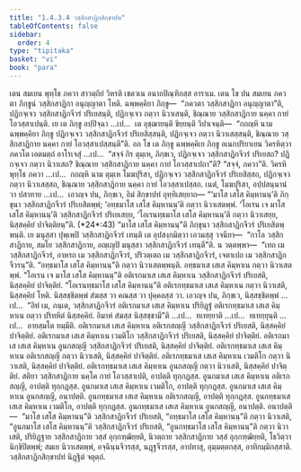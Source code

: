 ```yaml
---
title: "1.4.3.4 วสฺสิกสาฏิกสิกฺขาปท"
tableOfContents: false
sidebar:
  order: 4
type: "tipitaka"
basket: "vi"
book: "para"
---
```



<DynamicBreadcrumb />

<Division number="626" book="para" e="ch" v="1" p="364">

<Paragraph number="2323" book="para">
เตน สมเยน พุทฺโธ ภควา สาวตฺถิยํ วิหรติ เชตวเน อนาถปิณฺฑิกสฺส อาราเม. เตน โข ปน สมเยน ภควตา ภิกฺขูนํ วสฺสิกสาฏิกา อนุญฺญาตา โหติ. ฉพฺพคฺคิยา ภิกฺขู—  “ภควตา วสฺสิกสาฏิกา อนุญฺญาตา”ติ, ปฏิกจฺเจว วสฺสิกสาฏิกจีวรํ ปริเยสนฺติ, ปฏิกจฺเจว กตฺวา นิวาเสนฺติ, ชิณฺณาย วสฺสิกสาฏิกาย นคฺคา กายํ โอวสฺสาเปนฺติ. เย เต ภิกฺขู อปฺปิจฺฉา …เป…  เต อุชฺฌายนฺติ ขิยฺยนฺติ วิปาเจนฺติ—  “กถญฺหิ นาม ฉพฺพคฺคิยา ภิกฺขู ปฏิกจฺเจว วสฺสิกสาฏิกจีวรํ ปริเยสิสฺสนฺติ, ปฏิกจฺเจว กตฺวา นิวาเสสฺสนฺติ, ชิณฺณาย วสฺสิกสาฏิกาย นคฺคา กายํ โอวสฺสาเปสฺสนฺตี”ติ.
</Paragraph>

<Paragraph number="2324" book="para">
อถ โข เต ภิกฺขู ฉพฺพคฺคิเย ภิกฺขู อเนกปริยาเยน วิครหิตฺวา ภควโต เอตมตฺถํ อาโรเจสุํ …เป…  “สจฺจํ กิร ตุมฺเห, ภิกฺขเว, ปฏิกจฺเจว วสฺสิกสาฏิกจีวรํ ปริเยสถ? ปฏิกจฺเจว กตฺวา นิวาเสถ? ชิณฺณาย วสฺสิกสาฏิกาย นคฺคา กายํ โอวสฺสาเปถา”ติ? “สจฺจํ, ภควา”ติ. วิครหิ พุทฺโธ ภควา …เป…  กถญฺหิ นาม ตุมฺเห โมฆปุริสา, ปฏิกจฺเจว วสฺสิกสาฏิกจีวรํ ปริเยสิสฺสถ, ปฏิกจฺเจว กตฺวา นิวาเสสฺสถ, ชิณฺณาย วสฺสิกสาฏิกาย นคฺคา กายํ โอวสฺสาเปสฺสถ. เนตํ, โมฆปุริสา, อปฺปสนฺนานํ วา ปสาทาย …เป…  เอวญฺจ ปน, ภิกฺขเว, อิมํ สิกฺขาปทํ อุทฺทิเสยฺยาถ—
</Paragraph>

</Division>
<Division number="627" book="para" e="ch" v="1" p="365">

<Paragraph number="2325" book="para">
<Emphasis>“‘มาโส เสโส คิมฺหานนฺ’ติ ภิกฺขุนา วสฺสิกสาฏิกจีวรํ ปริเยสิตพฺพํ</Emphasis>; <Emphasis>‘อทฺธมาโส</Emphasis> <Emphasis>เสโส คิมฺหานนฺ’ติ กตฺวา นิวาเสตพฺพํ</Emphasis>. <Emphasis>‘โอเรน เจ มาโส เสโส คิมฺหานนฺ’ติ วสฺสิกสาฏิกจีวรํ ปริเยเสยฺย, ‘โอเรนทฺธมาโส เสโส คิมฺหานนฺ’ติ กตฺวา นิวาเสยฺย, นิสฺสคฺคิยํ ปาจิตฺติยนฺ”</Emphasis>ติ. (*24*:<Emphasis>43</Emphasis>)
</Paragraph>

</Division>
<Division number="628" book="para" e="ch" v="1" p="365">

<Paragraph number="2326" book="para">
<Emphasis>“มาโส เสโส คิมฺหานนฺ”ติ ภิกฺขุนา วสฺสิกสาฏิกจีวรํ ปริเยสิตพฺพนฺ</Emphasis>ติ. เย มนุสฺสา ปุพฺเพปิ วสฺสิกสาฏิกจีวรํ เทนฺติ เต อุปสงฺกมิตฺวา เอวมสฺสุ วจนียา—  “กาโล วสฺสิกสาฏิกาย, สมโย วสฺสิกสาฏิกาย, อญฺเญปิ มนุสฺสา วสฺสิกสาฏิกจีวรํ เทนฺตี”ติ. น วตฺตพฺพา—  “เทถ เม วสฺสิกสาฏิกจีวรํ, อาหรถ เม วสฺสิกสาฏิกจีวรํ, ปริวตฺเตถ เม วสฺสิกสาฏิกจีวรํ, เจตาเปถ เม วสฺสิกสาฏิกจีวรนฺ”ติ.
</Paragraph>

<Paragraph number="2327" book="para">
<Emphasis>“อทฺธมาโส เสโส คิมฺหานนฺ”ติ กตฺวา นิวาเสตพฺพนฺ</Emphasis>ติ. อทฺธมาเส เสเส คิมฺหาเน กตฺวา นิวาเสตพฺพํ.
</Paragraph>

<Paragraph number="2328" book="para">
<Emphasis>“โอเรน เจ มาโส เสโส คิมฺหานนฺ”</Emphasis>ติ อติเรกมาเส เสเส คิมฺหาเน วสฺสิกสาฏิกจีวรํ ปริเยสติ, นิสฺสคฺคิยํ ปาจิตฺติยํ.
</Paragraph>

<Paragraph number="2329" book="para">
<Emphasis>“โอเรนทฺธมาโส เสโส คิมฺหานนฺ”</Emphasis>ติ อติเรกทฺธมาเส เสเส คิมฺหาเน กตฺวา นิวาเสติ, นิสฺสคฺคิยํ โหติ. นิสฺสชฺชิตพฺพํ สํฆสฺส วา คณสฺส วา ปุคฺคลสฺส วา. เอวญฺจ ปน, ภิกฺขเว, นิสฺสชฺชิตพฺพํ …เป…  “อิทํ เม, ภนฺเต, วสฺสิกสาฏิกจีวรํ อติเรกมาเส เสเส คิมฺหาเน ปริยิฏฺฐํ อติเรกทฺธมาเส เสเส คิมฺหาเน กตฺวา ปริทหิตํ นิสฺสคฺคิยํ. อิมาหํ สํฆสฺส นิสฺสชฺชามี”ติ …เป…  ทเทยฺยาติ …เป…  ทเทยฺยุนฺติ …เป…  อายสฺมโต ทมฺมีติ.
</Paragraph>

</Division>
<Division number="629" book="para" e="ch" v="1" p="366">

<Paragraph number="2330" book="para">
อติเรกมาเส เสเส คิมฺหาเน อติเรกสญฺญี วสฺสิกสาฏิกจีวรํ ปริเยสติ, นิสฺสคฺคิยํ ปาจิตฺติยํ. อติเรกมาเส เสเส คิมฺหาเน เวมติโก วสฺสิกสาฏิกจีวรํ ปริเยสติ, นิสฺสคฺคิยํ ปาจิตฺติยํ. อติเรกมาเส เสเส คิมฺหาเน อูนกสญฺญี วสฺสิกสาฏิกจีวรํ ปริเยสติ, นิสฺสคฺคิยํ ปาจิตฺติยํ.
</Paragraph>

<Paragraph number="2331" book="para">
อติเรกทฺธมาเส เสเส คิมฺหาเน อติเรกสญฺญี กตฺวา นิวาเสติ, นิสฺสคฺคิยํ ปาจิตฺติยํ. อติเรกทฺธมาเส เสเส คิมฺหาเน เวมติโก กตฺวา นิวาเสติ, นิสฺสคฺคิยํ ปาจิตฺติยํ. อติเรกทฺธมาเส เสเส คิมฺหาเน อูนกสญฺญี กตฺวา นิวาเสติ, นิสฺสคฺคิยํ ปาจิตฺติยํ.
</Paragraph>

<Paragraph number="2332" book="para">
สติยา วสฺสิกสาฏิกาย นคฺโค กายํ โอวสฺสาเปติ, อาปตฺติ ทุกฺกฏสฺส. อูนกมาเส เสเส คิมฺหาเน อติเรกสญฺญี, อาปตฺติ ทุกฺกฏสฺส. อูนกมาเส เสเส คิมฺหาเน เวมติโก, อาปตฺติ ทุกฺกฏสฺส. อูนกมาเส เสเส คิมฺหาเน อูนกสญฺญี, อนาปตฺติ.
</Paragraph>

<Paragraph number="2333" book="para">
อูนกทฺธมาเส เสเส คิมฺหาเน อติเรกสญฺญี, อาปตฺติ ทุกฺกฏสฺส. อูนกทฺธมาเส เสเส คิมฺหาเน เวมติโก, อาปตฺติ ทุกฺกฏสฺส. อูนกทฺธมาเส เสเส คิมฺหาเน อูนกสญฺญี, อนาปตฺติ.
</Paragraph>

</Division>
<Division number="630" book="para" e="ch" v="1" p="366">

<Paragraph number="2334" book="para">
อนาปตฺติ—  “มาโส เสโส คิมฺหานนฺ”ติ วสฺสิกสาฏิกจีวรํ ปริเยสติ, “อทฺธมาโส เสโส คิมฺหานนฺ”ติ กตฺวา นิวาเสติ, “อูนกมาโส เสโส คิมฺหานนฺ”ติ วสฺสิกสาฏิกจีวรํ ปริเยสติ, “อูนกทฺธมาโส เสโส คิมฺหานนฺ”ติ กตฺวา นิวาเสติ, ปริยิฏฺฐาย วสฺสิกสาฏิกาย วสฺสํ อุกฺกฑฺฒิยฺยติ, นิวตฺถาย วสฺสิกสาฏิกาย วสฺสํ อุกฺกฑฺฒิยฺยติ, โธวิตฺวา นิกฺขิปิตพฺพํ; สมเย นิวาเสตพฺพํ, อจฺฉินฺนจีวรสฺส, นฏฺฐจีวรสฺส, อาปทาสุ, อุมฺมตฺตกสฺส, อาทิกมฺมิกสฺสาติ.

</Paragraph>
</Division>

<Paragraph number="2335" type="center" book="para">
วสฺสิกสาฏิกสิกฺขาปทํ นิฏฺฐิตํ จตุตฺถํ.
</Paragraph>
